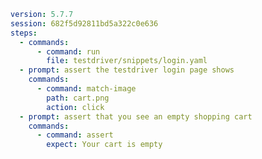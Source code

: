 ```yaml
version: 5.7.7
session: 682f5d92811bd5a322c0e636
steps:
  - commands:
      - command: run
        file: testdriver/snippets/login.yaml
  - prompt: assert the testdriver login page shows
    commands:
      - command: match-image
        path: cart.png
        action: click
  - prompt: assert that you see an empty shopping cart
    commands:
      - command: assert
        expect: Your cart is empty
```
